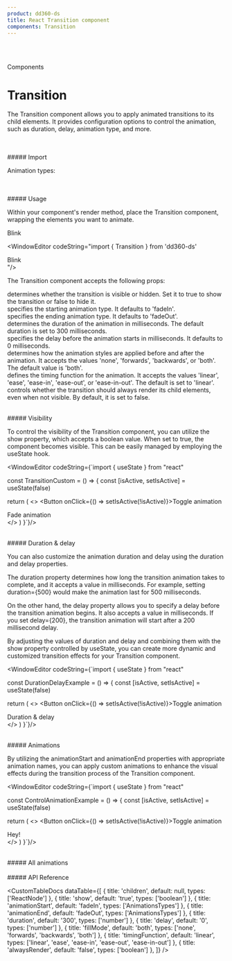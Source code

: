 ```yaml
---
product: dd360-ds
title: React Transition component
components: Transition
---
```


<br id='top' />
<br />

<Label>Components</Label>

# <span name="floating-nav">Transition</span>

The Transition component allows you to apply animated 
transitions to its child elements. It provides configuration options to control 
the animation, such as duration, delay, animation type, and more.

<br />
<br />
##### <span name="floating-nav">Import</span>

<WindowEditor codeString="import { Transition } from 'dd360-ds'" />
<WindowEditor codeString="import Transition from 'dd360-ds/Transition'" />

Animation types:

<WindowEditor codeString="import { AnimationsTypes } from 'dd360-ds'" />

<br />
<br />
##### <span name="floating-nav">Usage</span>

Within your component's render method, place the Transition component, wrapping the elements you want to animate.

<ContainerComponentDoc>
<Transition animationStart="blink" duration={1000}>
  <div className="w-24 h-24 flex items-center justify-center text-white bg-red-500 rounded-lg">Blink</div>
</Transition>
</ContainerComponentDoc>

<WindowEditor codeString="import { Transition } from 'dd360-ds'

<Transition animationStart='blink' duration={1000}>
  <div className='w-24 h-24 flex items-center justify-center text-white bg-red-500 rounded-lg'>Blink</div>
</Transition>
"/>

The Transition component accepts the following props:

<Tag text='show' /> determines whether the transition is visible or hidden. Set it to true to show the transition or false to hide it.
<br />
<Tag text='animationStart' /> specifies the starting animation type. It defaults to 'fadeIn'.
<br />
<Tag text='animationEnd' /> specifies the ending animation type. It defaults to 'fadeOut'.
<br />
<Tag text='duration' /> determines the duration of the animation in milliseconds. The default duration is set to 300 milliseconds.
<br />
<Tag text='delay' /> specifies the delay before the animation starts in milliseconds. It defaults to 0 milliseconds.
<br />
<Tag text='fillMode' /> determines how the animation styles are applied before and after the animation. It accepts the values 'none', 'forwards', 'backwards', or 'both'. The default value is 'both'.
<br />
<Tag text='timingFunction' /> defines the timing function for the animation. It accepts the values 'linear', 'ease', 'ease-in', 'ease-out', or 'ease-in-out'. The default is set to 'linear'.
<br />
<Tag text='alwaysRender' /> controls whether the transition should always render its child elements, even when not visible. By default, it is set to false.
<br />

<br />
##### <span name="floating-nav">Visibility</span>

To control the visibility of the Transition component, you can utilize the show property, which accepts a boolean value. When set to true, the component becomes visible. This can be easily managed by employing the useState hook.

<ContainerComponentDoc className='h-32 flex items-center gap-8'>
    <TransitionCustom exampleType='visibility'/>
</ContainerComponentDoc>

<WindowEditor codeString={`import { useState } from "react"

const TransitionCustom = () => {
  const [isActive, setIsActive] = useState<boolean>(false)

  return (
    <>
      <Button onClick={() => setIsActive(!isActive)}>Toggle animation</Button>
      <Transition show={isActive}>
        <div className="w-24 h-24 flex items-center text-center text-white bg-red-500 rounded-lg">
          Fade animation
        </div>
      </Transition>
    </>
  )
}`}/>

<br />
##### <span name="floating-nav">Duration & delay</span>

You can also customize the animation duration and delay using the duration and delay properties.

The duration property determines how long the transition animation takes to complete, and it 
accepts a value in milliseconds. For example, setting duration={500} would make the animation 
last for 500 milliseconds.

On the other hand, the delay property allows you to specify a delay before the transition 
animation begins. It also accepts a value in milliseconds. If you set delay={200}, the transition 
animation will start after a 200 millisecond delay.

By adjusting the values of duration and delay and combining them with the show property controlled 
by useState, you can create more dynamic and customized transition effects for your Transition component.

<ContainerComponentDoc className='h-32 flex items-center gap-8'>
    <TransitionCustom exampleType='duration-delay'/>
</ContainerComponentDoc>

<WindowEditor codeString={`import { useState } from "react"

const DurationDelayExample = () => {
  const [isActive, setIsActive] = useState<boolean>(false)
  
  return (
    <>
      <Button onClick={() => setIsActive(!isActive)}>Toggle animation</Button>
      <Transition show={isActive} duration={500} delay={100}>
        <div className="w-24 h-24 flex items-center text-center text-white bg-red-500 rounded-lg">
          Duration & delay
        </div>
      </Transition>
    </>
  )
}`}/>

<br />
##### <span name="floating-nav">Animations</span>

By utilizing the animationStart and animationEnd properties with appropriate animation names, 
you can apply custom animations to enhance the visual effects during the transition process of 
the Transition component.

<ContainerComponentDoc className='h-32 flex items-center gap-8'>
    <TransitionCustom exampleType='control-animation'/>
</ContainerComponentDoc>

<WindowEditor codeString={`import { useState } from "react"

const ControlAnimationExample = () => {
  const [isActive, setIsActive] = useState<boolean>(false)

  return (
    <>
      <Button onClick={() => setIsActive(!isActive)}>Toggle animation</Button>
      <Transition
        show={isActive}
        animationStart="fadeInRight"
        animationEnd="flipOutY"
      >
        <div className="w-24 h-24 flex items-center text-center text-white bg-red-500 rounded-lg">
          Hey!
        </div>
      </Transition>
    </>
  )
}`}/>

<br />
##### <span name="floating-nav">All animations</span>

<ContainerComponentDoc className='w-full h-min flex items-center gap-8'>
    <TransitionCustom exampleType='all-animations'/>
</ContainerComponentDoc>

<br />
<br />
##### <span name="floating-nav">API Reference</span>

<CustomTableDocs
    dataTable={[
        { title: 'children', default: null, types: ['ReactNode'] },
        { title: 'show', default: 'true', types: ['boolean'] },
        { title: 'animationStart', default: 'fadeIn', types: ['AnimationsTypes'] },
        { title: 'animationEnd', default: 'fadeOut', types: ['AnimationsTypes'] },
        { title: 'duration', default: '300', types: ['number'] },
        { title: 'delay', default: '0', types: ['number'] },
        { title: 'fillMode', default: 'both', types: ['none', 'forwards', 'backwards', 'both'] },
        { title: 'timingFunction', default: 'linear', types: ['linear', 'ease', 'ease-in', 'ease-out', 'ease-in-out'] },
        { title: 'alwaysRender', default: 'false', types: ['boolean'] },
    ]}
/>

<BackAndForwardController />